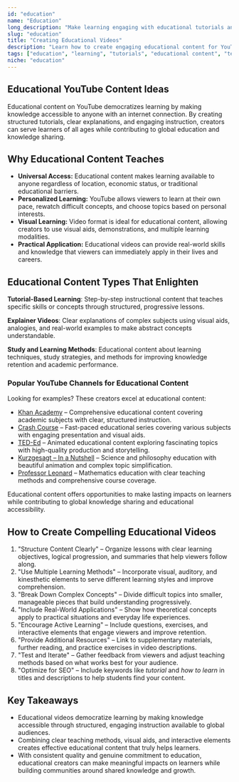 ```yaml
---
id: "education"
name: "Education"
long_description: "Make learning engaging with educational tutorials and knowledge-sharing content that democratizes education and makes complex subjects accessible to all learners."
slug: "education"
title: "Creating Educational Videos"
description: "Learn how to create engaging educational content for YouTube—covering teaching techniques, knowledge sharing, and effective learning instruction."
tags: ["education", "learning", "tutorials", "educational content", "teaching", "study tips", "knowledge sharing"]
niche: "education"
---
```


## Educational YouTube Content Ideas

Educational content on YouTube democratizes learning by making knowledge accessible to anyone with an internet connection. By creating structured tutorials, clear explanations, and engaging instruction, creators can serve learners of all ages while contributing to global education and knowledge sharing.

## Why Educational Content Teaches

- **Universal Access:** Educational content makes learning available to anyone regardless of location, economic status, or traditional educational barriers.
- **Personalized Learning:** YouTube allows viewers to learn at their own pace, rewatch difficult concepts, and choose topics based on personal interests.
- **Visual Learning:** Video format is ideal for educational content, allowing creators to use visual aids, demonstrations, and multiple learning modalities.
- **Practical Application:** Educational videos can provide real-world skills and knowledge that viewers can immediately apply in their lives and careers.

## Educational Content Types That Enlighten

**Tutorial-Based Learning**: Step-by-step instructional content that teaches specific skills or concepts through structured, progressive lessons.

**Explainer Videos**: Clear explanations of complex subjects using visual aids, analogies, and real-world examples to make abstract concepts understandable.

**Study and Learning Methods**: Educational content about learning techniques, study strategies, and methods for improving knowledge retention and academic performance.

### Popular YouTube Channels for Educational Content

Looking for examples? These creators excel at educational content:
- [Khan Academy](https://www.youtube.com/@khanacademy) – Comprehensive educational content covering academic subjects with clear, structured instruction.
- [Crash Course](https://www.youtube.com/@crashcourse) – Fast-paced educational series covering various subjects with engaging presentation and visual aids.
- [TED-Ed](https://www.youtube.com/@TEDEd) – Animated educational content exploring fascinating topics with high-quality production and storytelling.
- [Kurzgesagt – In a Nutshell](https://www.youtube.com/@kurzgesagt) – Science and philosophy education with beautiful animation and complex topic simplification.
- [Professor Leonard](https://www.youtube.com/@ProfessorLeonard) – Mathematics education with clear teaching methods and comprehensive course coverage.

Educational content offers opportunities to make lasting impacts on learners while contributing to global knowledge sharing and educational accessibility.

## How to Create Compelling Educational Videos

1. "Structure Content Clearly" – Organize lessons with clear learning objectives, logical progression, and summaries that help viewers follow along.
2. "Use Multiple Learning Methods" – Incorporate visual, auditory, and kinesthetic elements to serve different learning styles and improve comprehension.
3. "Break Down Complex Concepts" – Divide difficult topics into smaller, manageable pieces that build understanding progressively.
4. "Include Real-World Applications" – Show how theoretical concepts apply to practical situations and everyday life experiences.
5. "Encourage Active Learning" – Include questions, exercises, and interactive elements that engage viewers and improve retention.
6. "Provide Additional Resources" – Link to supplementary materials, further reading, and practice exercises in video descriptions.
7. "Test and Iterate" – Gather feedback from viewers and adjust teaching methods based on what works best for your audience.
8. "Optimize for SEO" – Include keywords like *tutorial* and *how to learn* in titles and descriptions to help students find your content.

## Key Takeaways

- Educational videos democratize learning by making knowledge accessible through structured, engaging instruction available to global audiences.
- Combining clear teaching methods, visual aids, and interactive elements creates effective educational content that truly helps learners.
- With consistent quality and genuine commitment to education, educational creators can make meaningful impacts on learners while building communities around shared knowledge and growth.
